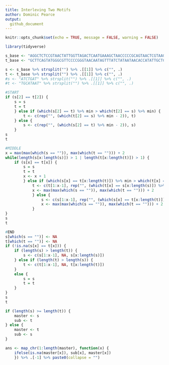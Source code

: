 ```yaml
---
title: Interleving Two Motifs
author: Dominic Pearce
output:
  github_document
---
```


```r
knitr::opts_chunk$set(echo = TRUE, message = FALSE, warning = FALSE)
```
```r
library(tidyverse)
```

```r
s_base <- "AGGCTCTCCGTAACTATTGGTTAGACTCAATGAAAGCTAACCCCCGCAGTAACTCGTAAGGCTAAGATTGTACCAATATGCGTAGGCGGGA"
t_base <- "GCTTCAGTATGGGCGTTCCCCGGGTAACAATAGTTTATCTATAATAACACCATATTGCTCGACCGGCCTGTGTCACTTCC"

s <- s_base %>% strsplit("") %>% .[[1]] %>% c("", .)
t <- t_base %>% strsplit("") %>% .[[1]] %>% c("", .)
#s <- "ATCTGAT" %>% strsplit("") %>% .[[1]] %>% c("", .)
#t <- "TGCATAAT" %>% strsplit("") %>% .[[1]] %>% c("", .)
```

```r
#START
if (s[2] == t[2]) {
    s = s
    t = t
    } else if (which(s[2] == t) %>% min > which(t[2] == s) %>% min) {
        t <- c(rep("", (which(t[2] == s) %>% min - 2)), t)
    } else {
        s <- c(rep("", (which(s[2] == t) %>% min - 2)), s)
    }
s
t

#MIDDLE
x = max(max(which(s == "")), max(which(t == ""))) + 2
while(length(s[x:length(s)]) > 1 | length(t[x:length(t)]) > 1) {
    if (s[x] == t[x]) {
        s = s
        t = t
        x <- x + 1
        } else if (which(s[x] == t[x:length(t)]) %>% min > which(t[x] == s[x:length(s)]) %>% min) {
            t <- c(t[1:x-1], rep("", (which(t[x] == s[x:length(s)]) %>% min - 1)), t[x:length(t)])
            x <- max(max(which(s == "")), max(which(t == ""))) + 2
            } else {
                s <- c(s[1:x-1], rep("", (which(s[x] == t[x:length(t)]) %>% min - 1)), s[x:length(s)])
                x <- max(max(which(s == "")), max(which(t == ""))) + 2
            }
}
s
t

#END
s[which(s == "")] <- NA
t[which(t == "")] <- NA
if (!is.na(s[x] == t[x])) {
    if (length(s) > length(t)) {
        s <- c(s[1:x-1], NA, s[x:length(s)])
    } else if (length(t) > length(s)) {
        t <- c(t[1:x-1], NA, t[x:length(t)])
    }
    else {
        s = s
        t = t
    }
}
s
t

```

```r
if (length(s) >= length(t)) {
    master <- s
    sub <- t
} else {
    master <- t
    sub <- s
}

ans <- map_chr(1:length(master), function(x) {
    ifelse(is.na(master[x]), sub[x], master[x])
    }) %>% .[-1] %>% paste0(collapse = "")

```
